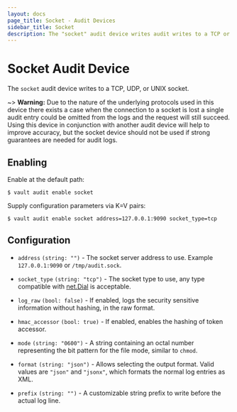 ```yaml
---
layout: docs
page_title: Socket - Audit Devices
sidebar_title: Socket
description: The "socket" audit device writes audit writes to a TCP or UDP socket.
---
```


# Socket Audit Device

The `socket` audit device writes to a TCP, UDP, or UNIX socket.

~> **Warning:** Due to the nature of the underlying protocols used in this
device there exists a case when the connection to a socket is lost a single
audit entry could be omitted from the logs and the request will still succeed.
Using this device in conjunction with another audit device will help to improve
accuracy, but the socket device should not be used if strong guarantees are
needed for audit logs.

## Enabling

Enable at the default path:

```shell-session
$ vault audit enable socket
```

Supply configuration parameters via K=V pairs:

```shell-session
$ vault audit enable socket address=127.0.0.1:9090 socket_type=tcp
```

## Configuration

- `address` `(string: "")` - The socket server address to use. Example
  `127.0.0.1:9090` or `/tmp/audit.sock`.

- `socket_type` `(string: "tcp")` - The socket type to use, any type compatible
  with <a href="https://golang.org/pkg/net/#Dial">net.Dial</a> is acceptable.

- `log_raw` `(bool: false)` - If enabled, logs the security sensitive
  information without hashing, in the raw format.

- `hmac_accessor` `(bool: true)` - If enabled, enables the hashing of token
  accessor.

- `mode` `(string: "0600")` - A string containing an octal number representing
  the bit pattern for the file mode, similar to `chmod`.

- `format` `(string: "json")` - Allows selecting the output format. Valid values
  are `"json"` and `"jsonx"`, which formats the normal log entries as XML.

- `prefix` `(string: "")` - A customizable string prefix to write before the
  actual log line.
